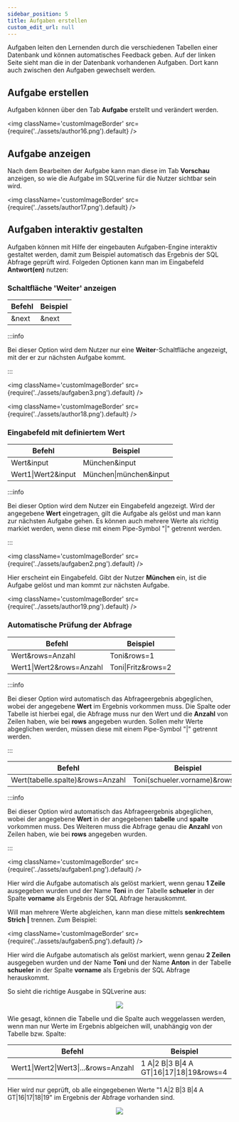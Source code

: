 ```yaml
---
sidebar_position: 5
title: Aufgaben erstellen
custom_edit_url: null
---
```


Aufgaben leiten den Lernenden durch die verschiedenen Tabellen einer Datenbank und können automatisches Feedback geben. Auf der linken Seite sieht man die in der Datenbank vorhandenen Aufgaben. Dort kann auch zwischen den Aufgaben gewechselt werden.

## Aufgabe erstellen
Aufgaben können über den Tab **Aufgabe** erstellt und verändert werden. 

<img className='customImageBorder'
  src={require('../assets/author16.png').default} 
/>

## Aufgabe anzeigen
Nach dem Bearbeiten der Aufgabe kann man diese im Tab **Vorschau** anzeigen, so wie die Aufgabe im SQLverine für die Nutzer sichtbar sein wird.

<img className='customImageBorder'
  src={require('../assets/author17.png').default} 
/>

## Aufgaben interaktiv gestalten
Aufgaben können mit Hilfe der eingebauten Aufgaben-Engine interaktiv gestaltet werden, damit zum Beispiel automatisch das Ergebnis der SQL Abfrage geprüft wird. Folgeden Optionen kann man im Eingabefeld **Antwort(en)** nutzen:

### Schaltfläche 'Weiter' anzeigen

|Befehl|Beispiel|
|--|--|
|&next|&next|

:::info

Bei dieser Option wird dem Nutzer nur eine **Weiter**-Schaltfläche angezeigt, mit der er zur nächsten Aufgabe kommt.

:::

<img className='customImageBorder'
  src={require('../assets/aufgaben3.png').default} 
/>

<img className='customImageBorder'
  src={require('../assets/author18.png').default} 
/>

### Eingabefeld mit definiertem Wert

|Befehl|Beispiel|
|--|--|
|Wert&input|München&input|
|Wert1\|Wert2&input|München\|münchen&input|

:::info

Bei dieser Option wird dem Nutzer ein Eingabefeld angezeigt. Wird der angegebene **Wert** eingetragen, gilt die Aufgabe als gelöst und man kann zur nächsten Aufgabe gehen. Es können auch mehrere Werte als richtig markiet werden, wenn diese mit einem Pipe-Symbol "|" getrennt werden. 

:::

<img className='customImageBorder'
  src={require('../assets/aufgaben2.png').default} 
/>

Hier erscheint ein Eingabefeld. Gibt der Nutzer **München** ein, ist die Aufgabe gelöst und man kommt zur nächsten Aufgabe.

<img className='customImageBorder'
  src={require('../assets/author19.png').default} 
/>

### Automatische Prüfung der Abfrage

|Befehl|Beispiel|
|--|--|
|Wert&rows=Anzahl|Toni&rows=1|
|Wert1\|Wert2&rows=Anzahl|Toni\|Fritz&rows=2|

:::info

Bei dieser Option wird automatisch das Abfrageergebnis abgeglichen, wobei der angegebene **Wert** im Ergebnis vorkommen muss. Die Spalte oder Tabelle ist hierbei egal, die Abfrage muss nur den Wert und  die **Anzahl** von Zeilen haben, wie bei **rows** angegeben wurden. Sollen mehr Werte abgeglichen werden, müssen diese mit einem Pipe-Symbol "|" getrennt werden.

:::

|Befehl|Beispiel|
|--|--|
|Wert(tabelle.spalte)&rows=Anzahl|Toni(schueler.vorname)&rows=1|

:::info

Bei dieser Option wird automatisch das Abfrageergebnis abgeglichen, wobei der angegebene **Wert** in der angegebenen **tabelle** und **spalte** vorkommen muss. Des Weiteren muss die Abfrage genau die **Anzahl** von Zeilen haben, wie bei **rows** angegeben wurden.

:::

<img className='customImageBorder'
  src={require('../assets/aufgaben1.png').default} 
/>

Hier wird die Aufgabe automatisch als gelöst markiert, wenn genau **1 Zeile** ausgegeben wurden und der Name **Toni** in der Tabelle **schueler** in der Spalte **vorname** als Ergebnis der SQL Abfrage herauskommt. 

Will man mehrere Werte abgleichen, kann man diese mittels **senkrechtem Strich |** trennen. Zum Beispiel:

<img className='customImageBorder'
  src={require('../assets/aufgaben5.png').default} 
/>

Hier wird die Aufgabe automatisch als gelöst markiert, wenn genau **2 Zeilen** ausgegeben wurden und der Name **Toni** und der Name **Anton** in der Tabelle **schueler** in der Spalte **vorname** als Ergebnis der SQL Abfrage herauskommt. 

So sieht die richtige Ausgabe in SQLverine aus:

<center>
<img className='customImageBorder'
  src={require('../assets/aufgaben4.png').default} 
/>
</center>

Wie gesagt, können die Tabelle und die Spalte auch weggelassen werden, wenn man nur Werte im Ergebnis ablgeichen will, unabhängig von der Tabelle bzw. Spalte:

|Befehl|Beispiel|
|--|--|
|Wert1\|Wert2\|Wert3\|...&rows=Anzahl|1 A\|2 B\|3 B\|4 A GT\|16\|17\|18\|19&rows=4|

Hier wird nur geprüft, ob alle eingegebenen Werte "1 A|2 B|3 B|4 A GT|16|17|18|19" im Ergebnis der Abfrage vorhanden sind.

<center>
<img className='customImageBorder'
  src={require('../assets/aufgaben6.png').default} 
/>
</center>